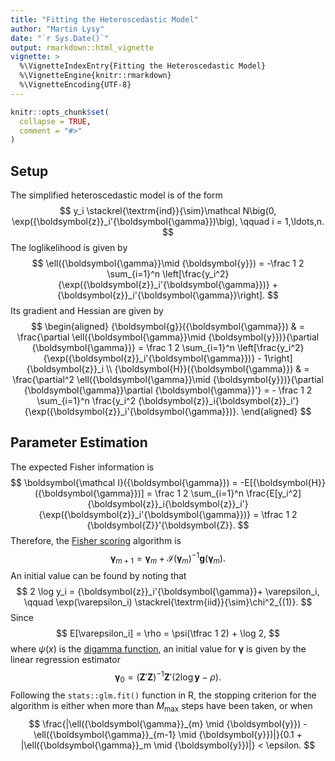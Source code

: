 ```yaml
---
title: "Fitting the Heteroscedastic Model"
author: "Martin Lysy"
date: "`r Sys.Date()`"
output: rmarkdown::html_vignette
vignette: >
  %\VignetteIndexEntry{Fitting the Heteroscedastic Model}
  %\VignetteEngine{knitr::rmarkdown}
  %\VignetteEncoding{UTF-8}
---
```


```r
knitr::opts_chunk$set(
  collapse = TRUE,
  comment = "#>"
)
```

\newcommand{\bm}[1]{\boldsymbol{#1}}
\newcommand{\tx}[1]{\textrm{#1}}
\newcommand{\ind}{\stackrel{\textrm{ind}}{\sim}}
\newcommand{\iid}{\stackrel{\textrm{iid}}{\sim}}
\newcommand{\N}{\mathcal N}
\newcommand{\zz}{{\bm z}}
\newcommand{\ZZ}{{\bm Z}}
\newcommand{\yy}{{\bm y}}
\newcommand{\gg}{{\bm g}}
\newcommand{\HH}{{\bm H}}
\newcommand{\gga}{{\bm \gamma}}
\newcommand{\FI}{\bm{\mathcal I}}


## Setup

The simplified heteroscedastic model is of the form
$$
y_i \ind \N\big(0, \exp(\zz_i'\gga)\big), \qquad i = 1,\ldots,n.
$$
The loglikelihood is given by
$$
\ell(\gga \mid \yy) = -\frac 1 2 \sum_{i=1}^n \left[\frac{y_i^2}{\exp(\zz_i'\gga)} + \zz_i'\gga\right].
$$
Its gradient and Hessian are given by
$$
\begin{aligned}
\gg(\gga) & = \frac{\partial \ell(\gga \mid \yy)}{\partial \gga}  = \frac 1 2 \sum_{i=1}^n \left[\frac{y_i^2}{\exp(\zz_i'\gga)} - 1\right]\zz_i \\
\HH(\gga) & = \frac{\partial^2 \ell(\gga \mid \yy)}{\partial \gga\partial \gga'}  = - \frac 1 2 \sum_{i=1}^n \frac{y_i^2 \zz_i\zz_i'}{\exp(\zz_i'\gga)}.
\end{aligned}
$$

## Parameter Estimation

The expected Fisher information is
$$
\FI(\gga) = -E[\HH(\gga)] = \frac 1 2 \sum_{i=1}^n \frac{E[y_i^2] \zz_i\zz_i'}{\exp(\zz_i'\gga)} = \tfrac 1 2 \ZZ'\ZZ.
$$
Therefore, the [Fisher scoring](https://en.wikipedia.org/wiki/Scoring_algorithm) algorithm is
$$
\gga_{m+1} = \gga_m + \FI(\gga_m)^{-1} \gg(\gga_m).
$$
An initial value can be found by noting that
$$
2 \log y_i = \zz_i'\gga + \varepsilon_i, \qquad \exp(\varepsilon_i) \iid \chi^2_{(1)}.
$$
Since
$$
E[\varepsilon_i] = \rho =  \psi(\tfrac 1 2) + \log 2,
$$
where $\psi(x)$ is the [digamma function](https://en.wikipedia.org/wiki/Digamma_function), an initial value for $\gga$ is given by the linear regression estimator
$$
\gga_0 = (\ZZ'\ZZ)^{-1}\ZZ'(2 \log \yy - \rho).
$$
Following the `stats::glm.fit()` function in R, the stopping criterion for the algorithm is either when more than $M_{\tx{max}}$ steps have been taken, or when
$$
\frac{|\ell(\gga_{m} \mid \yy) - \ell(\gga_{m-1} \mid \yy)|}{0.1 + |\ell(\gga_m \mid \yy)|} < \epsilon.
$$
